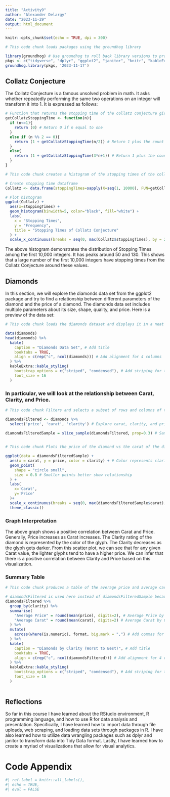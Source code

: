 ```yaml
---
title: "Activity9"
author: "Alexander Delargy"
date: "2023-11-29"
output: html_document
---
```


```r
knitr::opts_chunk$set(echo = TRUE, dpi = 300)
```

```r
# This code chunk loads packages using the groundhog library

library(groundhog) # Use groundhog to roll back library versions to project date
pkgs <- c("tidyverse", "dplyr", "ggplot2", "janitor", "knitr", "kableExtra")
groundhog.library(pkgs, '2023-11-17')

```

## Collatz Conjecture

The Collatz Conjecture is a famous unsolved problem in math. It asks whether repeatedly performing the same two operations on an integer will transform it into 1. It is expressed as follows:

```{=tex}
$
\begin{equation}

f(n) =

\begin{cases}

f(n/2) & \text{if } n \text{ is even} \\\\

f(3n + 1) & \text{if } n \text{ is odd} \\\\

\text{stop} & \text{if } n \text{ is one}

\end{cases}

\end{equation}
$
```
```r
# Function that returns the stopping time of the collatz conjecture given any positive integer
getCollatzStoppingTime <- function(n){
  if (n<=1){
    return (0) # Return 0 if n equal to one
  }
  else if (n %% 2 == 0){
    return (1 + getCollatzStoppingTime(n/2)) # Return 1 plus the count of n/2
  }
  else{
    return (1 + getCollatzStoppingTime(3*n+1)) # Return 1 plus the count of 3n+1
  }
}

```

```r
# This code chunk creates a histogram of the stopping times of the collatz conjecture

# Create stopping time dataframe
Collatz <- data.frame(stoppingTimes=sapply(X=seq(1, 10000), FUN=getCollatzStoppingTime)) 

# Plot histogram
ggplot(Collatz) +
  aes(x=stoppingTimes) +
  geom_histogram(binwidth=5, color="black", fill="white") +
  labs(
    x = "Stopping Times",
    y = "Frequency",
    title = "Stopping Times of Collatz Conjecture"
  ) +
  scale_x_continuous(breaks = seq(0, max(Collatz$stoppingTimes), by = 20))
```

The above histogram demonstrates the distribution of Stopping Times among the first 10,000 integers. It has peaks around 50 and 130. This shows that a large number of the first 10,000 integers have stopping times from the Collatz Conjecture around these values.

## Diamonds

In this section, we will explore the diamonds data set from the ggplot2 package and try to find a relationship between different parameters of the diamond and the price of a diamond. The diamonds data set includes multiple parameters about its size, shape, quality, and price. Here is a preview of the data set:

```r
# This code chunk loads the diamonds dataset and displays it in a neat table

data(diamonds)
head(diamonds) %>%
  kable(
    caption = "Diamonds Data Set", # Add title
    booktabs = TRUE,
    align = c(rep("c", ncol(diamonds))) # Add alignment for 4 columns
  ) %>%
  kableExtra::kable_styling(
    bootstrap_options = c("striped", "condensed"), # Add striping for table
    font_size = 16
  )

```

### In particular, we will look at the relationship between Carat, Clarity, and Price.

```r
# This code chunk Filters and selects a subset of rows and columns of the diamonds dataset

diamondsFiltered <- diamonds %>%
  select('price', 'carat', 'clarity') # Explore carat, clarity, and price

diamondsFilteredSample = slice_sample(diamondsFiltered, prop=0.3) # Sample is taken to avoid overplotting
  
```

```r
# This code chunk Plots the price of the diamond vs the carat of the diamond

ggplot(data = diamondsFilteredSample) +
  aes(x = carat, y = price, color = clarity) + # Color represents clarity
  geom_point(
    shape = "circle small", 
    size = 0.8 # Smaller points better show relationship
  ) +
  labs(
    x='Carat',
    y='Price'
  )+
  scale_x_continuous(breaks = seq(0, max(diamondsFilteredSample$carat), by = 0.5))+
  theme_classic()

```

### Graph Interpretation

The above graph shows a positive correlation between Carat and Price. Generally, Price increases as Carat increases. The Clarity rating of the diamond is represented by the color of the glyph. The Clarity decreases as the glyph gets darker. From this scatter plot, we can see that for any given Carat value, the lighter glyphs tend to have a higher price. We can infer that there is a positive correlation between Clarity and Price based on this visualization.

### Summary Table

```r
# This code chunk produces a table of the average price and average carat of the diamonds by clarity classification. 

# diamondsFiltered is used here instead of diamondsFilteredSample because we do not have to avoid overplotting
diamondsFiltered %>% 
  group_by(clarity) %>%
  summarise(
    "Average Price" = round(mean(price), digits=2), # Average Price by Clarity
    "Average Carat" = round(mean(carat), digits=2) # Average Carat by Clarity
  ) %>%
  mutate(
    across(where(is.numeric), format, big.mark = ",") # Add commas for large numbers
  ) %>%
  kable(
    caption = "Diamonds by Clarity (Worst to Best)", # Add title
    booktabs = TRUE,
    align = c(rep("c", ncol(diamondsFiltered))) # Add alignment for 4 columns
  ) %>%
  kableExtra::kable_styling(
    bootstrap_options = c("striped", "condensed"), # Add striping for table
    font_size = 16
  )
  
```

## Reflections

So far in this course I have learned about the RStudio environment, R programming language, and how to use R for data analysis and presentation. Specifically, I have learned how to import data through file uploads, web scraping, and loading data sets through packages in R. I have also learned how to utilize data wrangling packages such as dplyr and janitor to transform data into Tidy Data format. Lastly, I have learned how to create a myriad of visualizations that allow for visual analytics.

\newpage

# Code Appendix

```r
#| ref.label = knitr::all_labels(),
#| echo = TRUE,
#| eval = FALSE
```
